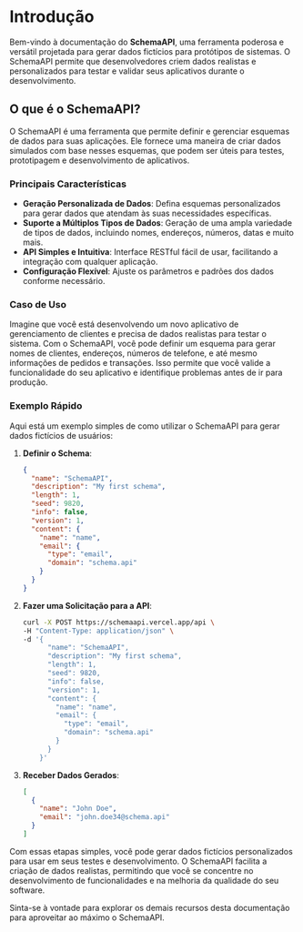 # Introdução
 
Bem-vindo à documentação do **SchemaAPI**, uma ferramenta poderosa e versátil projetada para gerar dados fictícios para protótipos de sistemas. O SchemaAPI permite que desenvolvedores criem dados realistas e personalizados para testar e validar seus aplicativos durante o desenvolvimento.

## O que é o SchemaAPI?

O SchemaAPI é uma ferramenta que permite definir e gerenciar esquemas de dados para suas aplicações. Ele fornece uma maneira de criar dados simulados com base nesses esquemas, que podem ser úteis para testes, prototipagem e desenvolvimento de aplicativos.

### Principais Características

- **Geração Personalizada de Dados**: Defina esquemas personalizados para gerar dados que atendam às suas necessidades específicas.
- **Suporte a Múltiplos Tipos de Dados**: Geração de uma ampla variedade de tipos de dados, incluindo nomes, endereços, números, datas e muito mais.
- **API Simples e Intuitiva**: Interface RESTful fácil de usar, facilitando a integração com qualquer aplicação.
- **Configuração Flexível**: Ajuste os parâmetros e padrões dos dados conforme necessário.

### Caso de Uso

Imagine que você está desenvolvendo um novo aplicativo de gerenciamento de clientes e precisa de dados realistas para testar o sistema. Com o SchemaAPI, você pode definir um esquema para gerar nomes de clientes, endereços, números de telefone, e até mesmo informações de pedidos e transações. Isso permite que você valide a funcionalidade do seu aplicativo e identifique problemas antes de ir para produção.

### Exemplo Rápido

Aqui está um exemplo simples de como utilizar o SchemaAPI para gerar dados fictícios de usuários:

1. **Definir o Schema**:

    ```json
    {
      "name": "SchemaAPI",
      "description": "My first schema",
      "length": 1,
      "seed": 9820,
      "info": false,
      "version": 1,
      "content": {
        "name": "name",
        "email": {
          "type": "email",
          "domain": "schema.api"
        }
      }
    }
    ```

2. **Fazer uma Solicitação para a API**:

    ```sh
    curl -X POST https://schemaapi.vercel.app/api \
    -H "Content-Type: application/json" \
    -d '{
          "name": "SchemaAPI",
          "description": "My first schema",
          "length": 1,
          "seed": 9820,
          "info": false,
          "version": 1,
          "content": {
            "name": "name",
            "email": {
              "type": "email",
              "domain": "schema.api"
            }
          }
        }'
    ```

3. **Receber Dados Gerados**:

    ```json
    [
      {
        "name": "John Doe",
        "email": "john.doe34@schema.api"
      }
    ]
    ```

Com essas etapas simples, você pode gerar dados fictícios personalizados para usar em seus testes e desenvolvimento. O SchemaAPI facilita a criação de dados realistas, permitindo que você se concentre no desenvolvimento de funcionalidades e na melhoria da qualidade do seu software.

Sinta-se à vontade para explorar os demais recursos desta documentação para aproveitar ao máximo o SchemaAPI.